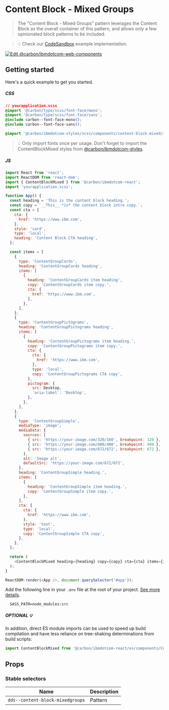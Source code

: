 
# Content Block - Mixed Groups

> The "Content Block - Mixed Groups" pattern leverages the Content Block as the
> overall container of this pattern, and allows only a few opinionated block
> patterns to be included.

> 💡 Check our
> [CodeSandbox](https://githubbox.com/carbon-design-system/carbon-for-ibm-dotcom/tree/v1/packages/react/examples/codesandbox/components/ContentBlockMixed)
> example implementation.

[![Edit @carbon/ibmdotcom-web-components](https://codesandbox.io/static/img/play-codesandbox.svg)](https://githubbox.com/carbon-design-system/carbon-for-ibm-dotcom/tree/v1/packages/react/examples/codesandbox/components/ContentBlockMixed)

## Getting started

Here's a quick example to get you started.

##### CSS

```css
// yourapplication.scss
@import '@carbon/type/scss/font-face/mono';
@import '@carbon/type/scss/font-face/sans';
@include carbon--font-face-mono();
@include carbon--font-face-sans();

@import '@carbon/ibmdotcom-styles/scss/components/content-block-mixed/index';
```

> 💡 Only import fonts once per usage. Don't forget to import the
> ContentBlockMixed styles from
> [@carbon/ibmdotcom-styles](https://github.com/carbon-design-system/carbon-for-ibm-dotcom/blob/main/packages/styles).

##### JS

```javascript
import React from 'react';
import ReactDOM from 'react-dom';
import { ContentBlockMixed } from '@carbon/ibmdotcom-react';
import 'yourapplication.scss';

function App() {
  const heading = 'This is the content block heading.';
  const copy = `__This__ *is* the content block intro copy.`;
  const cta = {
    cta: {
      href: 'https://www.ibm.com',
    },
    style: 'card',
    type: 'local',
    heading: 'Content Block CTA heading',
  };

  const items = [
    {
      type: 'ContentGroupCards',
      heading: 'ContentGroupCards heading',
      items: [
        {
          heading: 'ContentGroupCards item heading',
          copy: 'ContentGroupCards item copy.',
          cta: {
            href: 'https://www.ibm.com',
          },
        },
      ],
    },
    {
      type: 'ContentGroupPictograms',
      heading: 'ContentGroupPictograms heading',
      items: [
        {
          heading: 'ContentGroupPictograms item heading.',
          copy: 'ContentGroupPictograms item copy.',
          cta: {
            cta: {
              href: 'https://www.ibm.com',
            },
            type: 'local',
            copy: 'ContentGroupPictograms CTA copy',
          },
          pictogram: {
            src: Desktop,
            'aria-label': 'Desktop',
          },
        },
      ],
    },
    {
      type: 'ContentGroupSimple',
      mediaType: 'image',
      mediaData: {
        sources: [
          { src: 'https://your-image.com/320/160', breakpoint: 320 },
          { src: 'https://your-image.com/400/400', breakpoint: 400 },
          { src: 'https://your-image.com/672/672', breakpoint: 672 },
        ],
        alt: 'Image alt',
        defaultSrc: 'https://your-image.com/672/672',
      },
      heading: 'ContentGroupSimple heading.',
      items: [
        {
          heading: 'ContentGroupSimple item heading.',
          copy: 'ContentGroupSimple item copy.',
        },
      ],
      cta: {
        cta: {
          href: 'https://www.ibm.com',
        },
        style: 'text',
        type: 'local',
        copy: 'ContentGroupSimple CTA copy',
      },
    },
  ];

  return (
    <ContentBlockMixed heading={heading} copy={copy} cta={cta} items={items} />
  );
}

ReactDOM.render(<App />, document.querySelector('#app'));
```

Add the following line in your `.env` file at the root of your project.
[See more details](https://github.com/carbon-design-system/carbon-for-ibm-dotcom/tree/main/packages/styles#usage).

```
  SASS_PATH=node_modules:src
```

##### OPTIONAL 💡

In addition, direct ES module imports can be used to speed up build compilation and have less reliance on tree-shaking determinations from build scripts:

````js
import ContentBlockMixed from '@carbon/ibmdotcom-react/es/components/ContentBlockMixed/ContentBlockMixed';
````

## Props

<Props of={ContentBlockMixed} />

### Stable selectors

| Name                             | Description |
| -------------------------------- | ----------- |
| `dds--content-block-mixedgroups` | Pattern     |

<Description markdown={contributing} />
